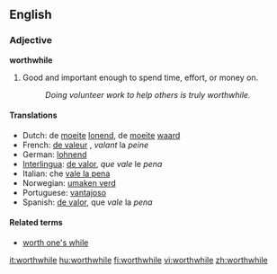 ==English==

===Adjective===
'''worthwhile'''

# Good and important enough to spend time, effort, or money on.
#:''Doing volunteer work to help others is truly worthwhile.''

====Translations====

*Dutch: de [[moeite]] {{f}} [[lonend]], de [[moeite]] [[waard]]
*French: [[de valeur]] {{f}}, ''valant'' la ''peine''
*German: [[lohnend]]
*[[Interlingua]]: [[de valor]], ''que'' ''vale'' le ''pena''
*Italian: che [[vale la pena]]
*Norwegian: [[umaken verd]]
*Portuguese: [[vantajoso]]
*Spanish: [[de valor]], que ''vale'' la ''pena''

====Related terms====
* [[worth one's while]]

[[it:worthwhile]]
[[hu:worthwhile]]
[[fi:worthwhile]]
[[vi:worthwhile]]
[[zh:worthwhile]]